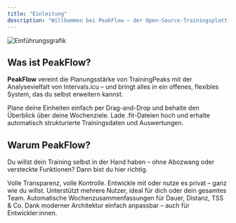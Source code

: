 ```yaml
---
title: "Einleitung"
description: "Willkommen bei PeakFlow – der Open-Source-Trainingsplattform für ambitionierte Athleten."
---
```


<img
  className="block dark:hidden"
  src="/images/PeakFlow-Einführungsgrafik.png"
  alt="Einführungsgrafik"
/>

## Was ist PeakFlow?

**PeakFlow** vereint die Planungsstärke von TrainingPeaks mit der Analysevielfalt von Intervals.icu – und bringt alles in ein offenes, flexibles System, das du selbst erweitern kannst.

<CardGroup cols={2}>
  <Card title="Trainingskalender" icon="calendar-days" href="/usage-guide">
    Plane deine Einheiten einfach per Drag-and-Drop und behalte den Überblick über deine Wochenziele.
  </Card>
  <Card title=".fit-Dateien analysieren" icon="file-arrow-up" href="/features#fit-analyse">
    Lade .fit-Dateien hoch und erhalte automatisch strukturierte Trainingsdaten und Auswertungen.
  </Card>
</CardGroup>

## Warum PeakFlow?

Du willst dein Training selbst in der Hand haben – ohne Abozwang oder versteckte Funktionen? Dann bist du hier richtig.

<CardGroup cols={2}>
  <Card title="Open Source" icon="lock-open" href="/contribute">
    Volle Transparenz, volle Kontrolle. Entwickle mit oder nutze es privat – ganz wie du willst.
  </Card>
  <Card title="Benutzerverwaltung" icon="user-group" href="/data-model">
    Unterstützt mehrere Nutzer, ideal für dich oder dein gesamtes Team.
  </Card>
  <Card title="Wochenstatistik" icon="chart-column" href="/features#wochenzusammenfassung">
    Automatische Wochenzusammenfassungen für Dauer, Distanz, TSS & Co.
  </Card>
  <Card title="Individuell erweiterbar" icon="wrench" href="/data-model">
    Dank moderner Architektur einfach anpassbar – auch für Entwickler:innen.
  </Card>
</CardGroup>
